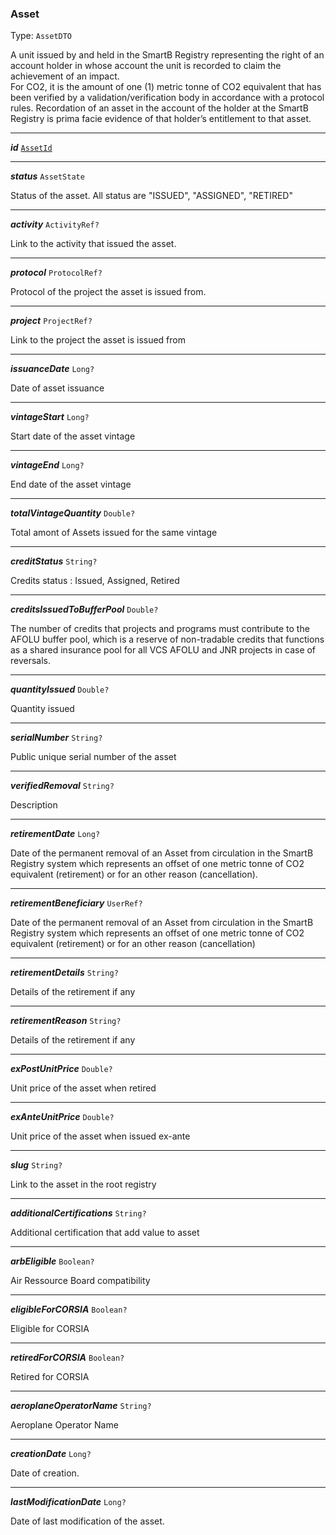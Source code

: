


### Asset

Type: `AssetDTO`

A unit issued by and held in the SmartB Registry representing the right of an account holder in whose account the unit is recorded to claim the achievement of an impact. <br/> For CO2, it is the amount of one (1) metric tonne of CO2 equivalent that has been verified by a validation/verification body in accordance with a protocol rules. Recordation of an asset in the account of the holder at the SmartB Registry is prima facie evidence of that holder’s entitlement to that asset.



---

***id*** [`AssetId`](#assetid)

---

***status*** `AssetState`

Status of the asset. All status are "ISSUED", "ASSIGNED", "RETIRED"



---

***activity*** `ActivityRef?`

Link to the activity that issued the asset.



---

***protocol*** `ProtocolRef?`

Protocol of the project the asset is issued from.



---

***project*** `ProjectRef?`

Link to the project the asset is issued from



---

***issuanceDate*** `Long?`

Date of asset issuance



---

***vintageStart*** `Long?`

Start date of the asset vintage



---

***vintageEnd*** `Long?`

End date of the asset vintage



---

***totalVintageQuantity*** `Double?`

Total amont of Assets issued for the same vintage



---

***creditStatus*** `String?`

Credits status : Issued, Assigned, Retired



---

***creditsIssuedToBufferPool*** `Double?`

The number of credits that projects and programs must contribute to the AFOLU buffer pool, which is a reserve of non-tradable credits that functions as a shared insurance pool for all VCS AFOLU and JNR projects in case of reversals.



---

***quantityIssued*** `Double?`

Quantity issued



---

***serialNumber*** `String?`

Public unique serial number of the asset



---

***verifiedRemoval*** `String?`

Description



---

***retirementDate*** `Long?`

Date of the permanent removal of an Asset from circulation in the SmartB Registry system which represents an offset of one metric tonne of CO2 equivalent (retirement) or for an other reason (cancellation).



---

***retirementBeneficiary*** `UserRef?`

Date of the permanent removal of an Asset from circulation in the SmartB Registry system which represents an offset of one metric tonne of CO2 equivalent (retirement) or for an other reason (cancellation)



---

***retirementDetails*** `String?`

Details of the retirement if any



---

***retirementReason*** `String?`

Details of the retirement if any



---

***exPostUnitPrice*** `Double?`

Unit price of the asset when retired



---

***exAnteUnitPrice*** `Double?`

Unit price of the asset when issued ex-ante



---

***slug*** `String?`

Link to the asset in the root registry



---

***additionalCertifications*** `String?`

Additional certification that add value to asset



---

***arbEligible*** `Boolean?`

Air Ressource Board compatibility



---

***eligibleForCORSIA*** `Boolean?`

Eligible for CORSIA



---

***retiredForCORSIA*** `Boolean?`

Retired for CORSIA



---

***aeroplaneOperatorName*** `String?`

Aeroplane Operator Name



---

***creationDate*** `Long?`

Date of creation.



---

***lastModificationDate*** `Long?`

Date of last modification of the asset.


